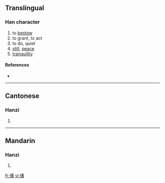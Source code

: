 ==Translingual==

===Han character===
{{Han char|rn=9|rad=人|as=12|sn=14|four=|canj=人廿十日 (OTJA)}}

# to [[bestow]]
# to grant, to act
# to do, quiet
# [[still]], [[peace]]
# [[tranquility]]

====References====
* {{Han ref|kx=0118.230|hdz=10223.130|uh=3482|ud=13442}}

----

==Cantonese==

===Hanzi===
{{yue-hanzi|jyut=|y=jeuk6}}

# {{defn|Cantonese}}

----

==Mandarin==

===Hanzi===
{{cmn-hanzi|pin=[[kù]] ([[ku4]]), [[zhuó]] ([[zhuo2]])|wg=k'u<sup>4</sup>, cho<sup>2</sup>}}

# {{defn|Mandarin}}

[[fr:㒂]]
[[vi:㒂]]
